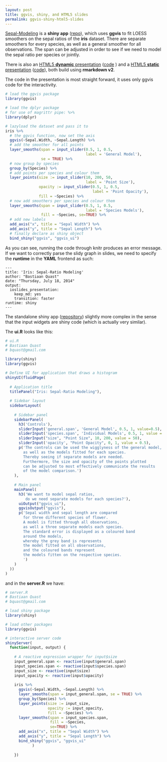 ```yaml
---
layout: post
title: ggvis, shiny, and HTML5 slides
permalink: ggvis-shiny-html5-slides
---
```

[Sepal-Modeling](http://bquast.shinyapps.io/Iris-App) is a **shiny app** ([repo](https://github.com/bquast/Iris-App)),
which uses **ggvis** to fit LOESS smoothers on the sepal ratios of the **iris** dataset.
There are separate smoothers  for every species, as well as a general smoother for all observations.
The span can be adjusted in order to see if we need to model the sepal ratio per species or jointly.

There is also an [HTML5 **dynamic** presentation](http://bquast.shinyapps.io/Iris-Presentation) ([code](https://github.com/bquast/Iris-Presentation/blob/master/dynamic.Rmd) )
and a [HTML5 **static** presentation](http://bquast.github.io/Iris-Presentation) ([code](https://github.com/bquast/Iris-Presentation/blob/master/static.Rmd)), both build using **rmarkdown v2**.

The code in the presentation is most straight forward, it uses only ggvis code for the interactivity.

```r
# load the ggvis package
library(ggvis)

# load the dplyr package
# for use of magrittr pipe: %>%
library(dplyr)

# lazyload the dataset and pass it to
iris %>%
  # the ggvis function, now set the axis
  ggvis(~Sepal.Width, ~Sepal.Length) %>%
  # add the smoother for all points
  layer_smooths(span = input_slider(0.5, 1, 0.5,
                                    label = 'General Model'),
                se = TRUE) %>%
  # now group by species
  group_by(Species) %>%
  # add points per species and colour them
  layer_points(size := input_slider(10, 200, 50,
                                    label = 'Point Size'),
               opacity := input_slider(0.5, 1, 0.5,
                                       label = 'Point Opacity'),
               fill = ~Species) %>%
  # now add smoothers per species and colour them
  layer_smooths(span = input_slider(0.5, 1, 0.5,
                                    label = 'Species Models'),
                fill = ~Species, se=TRUE) %>%
  # add new labels
  add_axis("x", title = "Sepal Width") %>%
  add_axis("y", title = "Sepal Length") %>%
  # finally declare as shiny object
  bind_shiny("ggvis", "ggvis_ui")
```

As you can see, running the code through knitr produces an error message. If we want to correctly parse the slidy graph in slides, we need to specify the **runtime** in the **YAML** frontend as such:

```
---
title: 'Iris: Sepal-Ratio Modeling'
author: "Bastiaan Quast"
date: "Thursday, July 18, 2014"
output:
  ioslides_presentation:
    keep_md: yes
    transition: faster
runtime: shiny
---
```

The standalone shiny app ([repository](https://github.com/bquast/Iris-App)) slightly more complex in the sense that the input widgets are shiny code (which is actually very similar).

The **ui.R** looks like this:

```r
# ui.R
# Bastiaan Quast
# bquast@gmail.com

library(shiny)
library(ggvis)

# Define UI for application that draws a histogram
shinyUI(fluidPage(
  
  # Application title
  titlePanel("Iris: Sepal-Ratio Modeling"),
  
  # Sidebar layout
  sidebarLayout(
    
    # Sidebar panel
    sidebarPanel(
      h3('Controls'),
      sliderInput('general.span', 'General Model', 0.5, 1, value=0.5),
      sliderInput('species.span', 'Individual Models', 0.5, 1, value = 0.5),
      sliderInput("size", "Point Size", 10, 200, value = 50),
      sliderInput('opacity', "Point Opacity", 0, 1, value = 0.5),
      p('The controls can be used the wigglyness of the general model,
        as well as the models fitted for each species.
        Thereby seeing if separate models are needed.
        Furthermore, the size and opacity of the points plotted
        can be adjusted to most effectively communicate the results
        of the model comparison.')
    ),
    
    # Main panel
    mainPanel(
      h3('We want to model sepal ratios,
         do we need separate models for each species?'),
      uiOutput("ggvis_ui"),
      ggvisOutput("ggvis"),
      p('Sepal width and sepal length are compared
        for three different species of flower.
        A model is fitted through all observations,
        as well a three separate models each species.
        The standard error is displayed as a coloured band
        around the models,
        whereby the grey band is represents
        the model fitted on all observations,
        and the coloured bands represent
        the models fitten on the respective species.
        ')
    )
  ))
)
```

and in the **server.R** we have:

```r
# server.R
# Bastiaan Quast
# bquast@gmail.com

# load shiny package
library(shiny)

# load other packages
library(ggvis)

# interactive server code
shinyServer(
  function(input, output) {
    
    # A reactive expression wrapper for input$size
    input_general.span <- reactive(input$general.span)
    input_species.span <- reactive(input$species.span)
    input_size <- reactive(input$size)
    input_opacity <- reactive(input$opacity)
    
    iris %>%
      ggvis(~Sepal.Width, ~Sepal.Length) %>%
      layer_smooths(span = input_general.span, se = TRUE) %>%
      group_by(Species) %>%
      layer_points(size := input_size,
                   opacity := input_opacity,
                   fill = ~Species) %>%
      layer_smooths(span = input_species.span,
                    fill = ~Species,
                    se=TRUE) %>%
      add_axis("x", title = "Sepal Width") %>%
      add_axis("y", title = "Sepal Length") %>%
      bind_shiny("ggvis", "ggvis_ui"
            )
    
    })
```